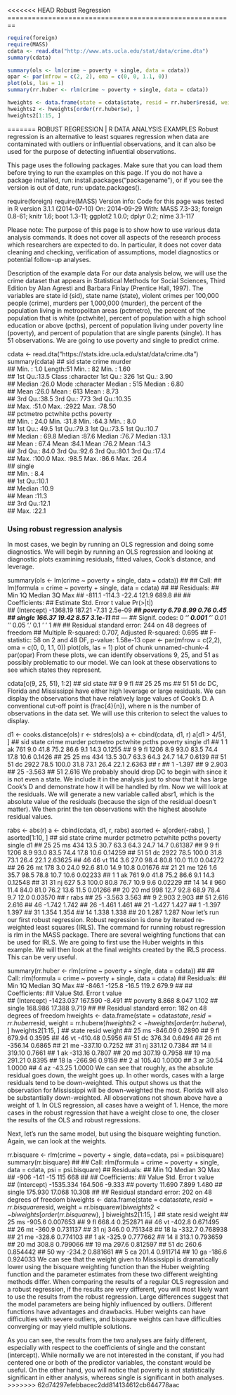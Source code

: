 <<<<<<< HEAD
Robust Regression
========================================================

```r
require(foreign)
require(MASS)
cdata <- read.dta("http://www.ats.ucla.edu/stat/data/crime.dta")
summary(cdata)

summary(ols <- lm(crime ~ poverty + single, data = cdata))
opar <- par(mfrow = c(2, 2), oma = c(0, 0, 1.1, 0))
plot(ols, las = 1)
summary(rr.huber <- rlm(crime ~ poverty + single, data = cdata))

hweights <- data.frame(state = cdata$state, resid = rr.huber$resid, weight = rr.huber$w)
hweights2 <- hweights[order(rr.huber$w), ]
hweights2[1:15, ]
```

=======
ROBUST REGRESSION | R DATA ANALYSIS EXAMPLES
Robust regression is an alternative to least squares regression when data are contaminated with outliers or influential observations, and it can also be used for the purpose of detecting influential observations.

This page uses the following packages. Make sure that you can load them before trying to run the examples on this page. 
If you do not have a package installed, run: install.packages("packagename"), or if you see the version is out of date, run: update.packages().

require(foreign)
require(MASS)
Version info: Code for this page was tested in R version 3.1.1 (2014-07-10) On: 2014-09-29 With: MASS 7.3-33; foreign 0.8-61; knitr 1.6; boot 1.3-11; ggplot2 1.0.0; dplyr 0.2; nlme 3.1-117

Please note: The purpose of this page is to show how to use various data analysis commands. It does not cover all aspects of the research process which researchers are expected to do. 
In particular, it does not cover data cleaning and checking, verification of assumptions, model diagnostics or potential follow-up analyses.


Description of the example data
For our data analysis below, we will use the crime dataset that appears in Statistical Methods for Social Sciences, Third Edition by Alan Agresti and Barbara Finlay (Prentice Hall, 1997). 
The variables are state id (sid), state name (state), violent crimes per 100,000 people (crime), murders per 1,000,000 (murder), the percent of the population living in metropolitan areas (pctmetro), the percent of the population that is white (pctwhite), percent of population with a high school education or above (pcths), percent of population living under poverty line (poverty), and percent of population that are single parents (single). 
It has 51 observations. We are going to use poverty and single to predict crime.


cdata <- read.dta("https://stats.idre.ucla.edu/stat/data/crime.dta")
summary(cdata)
##       sid          state               crime          murder     
##  Min.   : 1.0   Length:51          Min.   :  82   Min.   : 1.60  
##  1st Qu.:13.5   Class :character   1st Qu.: 326   1st Qu.: 3.90  
##  Median :26.0   Mode  :character   Median : 515   Median : 6.80  
##  Mean   :26.0                      Mean   : 613   Mean   : 8.73  
##  3rd Qu.:38.5                      3rd Qu.: 773   3rd Qu.:10.35  
##  Max.   :51.0                      Max.   :2922   Max.   :78.50  
##     pctmetro        pctwhite        pcths         poverty    
##  Min.   : 24.0   Min.   :31.8   Min.   :64.3   Min.   : 8.0  
##  1st Qu.: 49.5   1st Qu.:79.3   1st Qu.:73.5   1st Qu.:10.7  
##  Median : 69.8   Median :87.6   Median :76.7   Median :13.1  
##  Mean   : 67.4   Mean   :84.1   Mean   :76.2   Mean   :14.3  
##  3rd Qu.: 84.0   3rd Qu.:92.6   3rd Qu.:80.1   3rd Qu.:17.4  
##  Max.   :100.0   Max.   :98.5   Max.   :86.6   Max.   :26.4  
##      single    
##  Min.   : 8.4  
##  1st Qu.:10.1  
##  Median :10.9  
##  Mean   :11.3  
##  3rd Qu.:12.1  
##  Max.   :22.1

### Using robust regression analysis
In most cases, we begin by running an OLS regression and doing some diagnostics. We will begin by running an OLS regression and looking at diagnostic plots examining residuals, fitted values, Cook’s distance, and leverage.

summary(ols <- lm(crime ~ poverty + single, data = cdata))
## 
## Call:
## lm(formula = crime ~ poverty + single, data = cdata)
## 
## Residuals:
##    Min     1Q Median     3Q    Max 
## -811.1 -114.3  -22.4  121.9  689.8 
## 
## Coefficients:
##             Estimate Std. Error t value Pr(>|t|)    
## (Intercept) -1368.19     187.21   -7.31  2.5e-09 ***
## poverty         6.79       8.99    0.76     0.45    
## single        166.37      19.42    8.57  3.1e-11 ***
## ---
## Signif. codes:  0 '***' 0.001 '**' 0.01 '*' 0.05 '.' 0.1 ' ' 1
## 
## Residual standard error: 244 on 48 degrees of freedom
## Multiple R-squared:  0.707,	Adjusted R-squared:  0.695 
## F-statistic:   58 on 2 and 48 DF,  p-value: 1.58e-13
opar <- par(mfrow = c(2,2), oma = c(0, 0, 1.1, 0))
plot(ols, las = 1)
plot of chunk unnamed-chunk-4
par(opar)
From these plots, we can identify observations 9, 25, and 51 as possibly problematic to our model. We can look at these observations to see which states they represent.

cdata[c(9, 25, 51), 1:2]
##    sid state
## 9    9    fl
## 25  25    ms
## 51  51    dc
DC, Florida and Mississippi have either high leverage or large residuals. 
We can display the observations that have relatively large values of Cook’s D. 
A conventional cut-off point is (frac{4}{n}), where n is the number of observations in the data set. We will use this criterion to select the values to display.

d1 <- cooks.distance(ols)
r <- stdres(ols)
a <- cbind(cdata, d1, r)
a[d1 > 4/51, ]
##    sid state crime murder pctmetro pctwhite pcths poverty single     d1
## 1    1    ak   761    9.0     41.8     75.2  86.6     9.1   14.3 0.1255
## 9    9    fl  1206    8.9     93.0     83.5  74.4    17.8   10.6 0.1426
## 25  25    ms   434   13.5     30.7     63.3  64.3    24.7   14.7 0.6139
## 51  51    dc  2922   78.5    100.0     31.8  73.1    26.4   22.1 2.6363
##         r
## 1  -1.397
## 9   2.903
## 25 -3.563
## 51  2.616
We probably should drop DC to begin with since it is not even a state. 
We include it in the analysis just to show that it has large Cook’s D and demonstrate how it will be handled by rlm. 
Now we will look at the residuals. We will generate a new variable called absr1, which is the absolute value of the residuals (because the sign of the residual doesn’t matter). 
We then print the ten observations with the highest absolute residual values.

rabs <- abs(r)
a <- cbind(cdata, d1, r, rabs)
asorted <- a[order(-rabs), ]
asorted[1:10, ]
##    sid state crime murder pctmetro pctwhite pcths poverty single      d1
## 25  25    ms   434   13.5     30.7     63.3  64.3    24.7   14.7 0.61387
## 9    9    fl  1206    8.9     93.0     83.5  74.4    17.8   10.6 0.14259
## 51  51    dc  2922   78.5    100.0     31.8  73.1    26.4   22.1 2.63625
## 46  46    vt   114    3.6     27.0     98.4  80.8    10.0   11.0 0.04272
## 26  26    mt   178    3.0     24.0     92.6  81.0    14.9   10.8 0.01676
## 21  21    me   126    1.6     35.7     98.5  78.8    10.7   10.6 0.02233
## 1    1    ak   761    9.0     41.8     75.2  86.6     9.1   14.3 0.12548
## 31  31    nj   627    5.3    100.0     80.8  76.7    10.9    9.6 0.02229
## 14  14    il   960   11.4     84.0     81.0  76.2    13.6   11.5 0.01266
## 20  20    md   998   12.7     92.8     68.9  78.4     9.7   12.0 0.03570
##         r  rabs
## 25 -3.563 3.563
## 9   2.903 2.903
## 51  2.616 2.616
## 46 -1.742 1.742
## 26 -1.461 1.461
## 21 -1.427 1.427
## 1  -1.397 1.397
## 31  1.354 1.354
## 14  1.338 1.338
## 20  1.287 1.287
Now let’s run our first robust regression. Robust regression is done by iterated re-weighted least squares (IRLS). The command for running robust regression is rlm in the MASS package. There are several weighting functions that can be used for IRLS. We are going to first use the Huber weights in this example. We will then look at the final weights created by the IRLS process. This can be very useful.

summary(rr.huber <- rlm(crime ~ poverty + single, data = cdata))
## 
## Call: rlm(formula = crime ~ poverty + single, data = cdata)
## Residuals:
##    Min     1Q Median     3Q    Max 
## -846.1 -125.8  -16.5  119.2  679.9 
## 
## Coefficients:
##             Value     Std. Error t value  
## (Intercept) -1423.037   167.590     -8.491
## poverty         8.868     8.047      1.102
## single        168.986    17.388      9.719
## 
## Residual standard error: 182 on 48 degrees of freedom
hweights <- data.frame(state = cdata$state, resid = rr.huber$resid, weight = rr.huber$w)
hweights2 <- hweights[order(rr.huber$w), ]
hweights2[1:15, ]
##    state   resid weight
## 25    ms -846.09 0.2890
## 9     fl  679.94 0.3595
## 46    vt -410.48 0.5956
## 51    dc  376.34 0.6494
## 26    mt -356.14 0.6865
## 21    me -337.10 0.7252
## 31    nj  331.12 0.7384
## 14    il  319.10 0.7661
## 1     ak -313.16 0.7807
## 20    md  307.19 0.7958
## 19    ma  291.21 0.8395
## 18    la -266.96 0.9159
## 2     al  105.40 1.0000
## 3     ar   30.54 1.0000
## 4     az  -43.25 1.0000
We can see that roughly, as the absolute residual goes down, the weight goes up. 
In other words, cases with a large residuals tend to be down-weighted. This output shows us that the observation for Mississippi will be down-weighted the most. 
Florida will also be substantially down-weighted. All observations not shown above have a weight of 1. In OLS regression, all cases have a weight of 1. Hence, the more cases in the robust regression that have a weight close to one, the closer the results of the OLS and robust regressions.

Next, let’s run the same model, but using the bisquare weighting function. Again, we can look at the weights.

rr.bisquare <- rlm(crime ~ poverty + single, data=cdata, psi = psi.bisquare)
summary(rr.bisquare)
## 
## Call: rlm(formula = crime ~ poverty + single, data = cdata, psi = psi.bisquare)
## Residuals:
##    Min     1Q Median     3Q    Max 
##   -906   -141    -15    115    668 
## 
## Coefficients:
##             Value     Std. Error t value  
## (Intercept) -1535.334   164.506     -9.333
## poverty        11.690     7.899      1.480
## single        175.930    17.068     10.308
## 
## Residual standard error: 202 on 48 degrees of freedom
biweights <- data.frame(state = cdata$state, resid = rr.bisquare$resid, weight = rr.bisquare$w)
biweights2 <- biweights[order(rr.bisquare$w), ]
biweights2[1:15, ]
##    state  resid   weight
## 25    ms -905.6 0.007653
## 9     fl  668.4 0.252871
## 46    vt -402.8 0.671495
## 26    mt -360.9 0.731137
## 31    nj  346.0 0.751348
## 18    la -332.7 0.768938
## 21    me -328.6 0.774103
## 1     ak -325.9 0.777662
## 14    il  313.1 0.793659
## 20    md  308.8 0.799066
## 19    ma  297.6 0.812597
## 51    dc  260.6 0.854442
## 50    wy -234.2 0.881661
## 5     ca  201.4 0.911714
## 10    ga -186.6 0.924033
We can see that the weight given to Mississippi is dramatically lower using the bisquare weighting function than the Huber weighting function and the parameter estimates from these two different weighting methods differ. When comparing the results of a regular OLS regression and a robust regression, if the results are very different, you will most likely want to use the results from the robust regression. Large differences suggest that the model parameters are being highly influenced by outliers. Different functions have advantages and drawbacks. Huber weights can have difficulties with severe outliers, and bisquare weights can have difficulties converging or may yield multiple solutions.

As you can see, the results from the two analyses are fairly different, especially with respect to the coefficients of single and the constant (intercept). While normally we are not interested in the constant, if you had centered one or both of the predictor variables, the constant would be useful. On the other hand, you will notice that poverty is not statistically significant in either analysis, whereas single is significant in both analyses.
>>>>>>> 62d74297efebbacec2dd814134612cb644778aac
